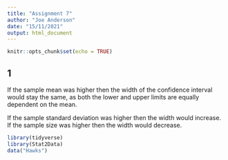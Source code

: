```yaml
---
title: "Assignment 7"
author: "Joe Anderson"
date: "15/11/2021"
output: html_document
---
```


```r
knitr::opts_chunk$set(echo = TRUE)
```

## 1

If the sample mean was higher then the width of the confidence interval would stay the same, as both the lower and upper limits are equally dependent on the mean.

If the sample standard deviation was higher then the width would increase.
If the sample size was higher then the width would decrease.

```r
library(tidyverse)
library(Stat2Data)
data("Hawks")
```

